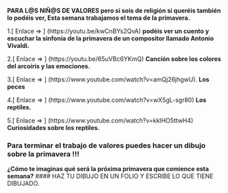 
**PARA L@S NIÑ@S DE VALORES
pero si sois de religión si queréis también lo podéis ver, Esta semana trabajamos el tema de la primavera.**  


__
__


1.[ Enlace =>  ] (https://youtu.be/kwCnBYs2QvA)
**podéis ver un cuento y escuchar la sinfonía de la primavera de un compositor llamado Antonio Vivaldi.**

2.[ Enlace =>  ] (https://youtu.be/65uVBc6YKmQ)
**Canción sobre los colores del arcoíris y las emociones.**


3.[ Enlace => ] (https://www.youtube.com/watch?v=amQj26jhgwU).
**Los peces**

4.[ Enlace =>  ] (https://www.youtube.com/watch?v=wX5gL-sgr80)
**Los reptiles.**

5.[ Enlace =>  ] (https://www.youtube.com/watch?v=kkIHO5ttwH4)
**Curiosidades sobre los reptiles.**



###  Para terminar el trabajo de valores puedes hacer un dibujo sobre la primavera !!!
 
**¿Cómo te imaginas qué será la próxima primavera que comience esta semana?**
#### HAZ TU DIBUJO EN UN FOLIO Y ESCRIBE LO QUE TIENE DIBUJADO. 